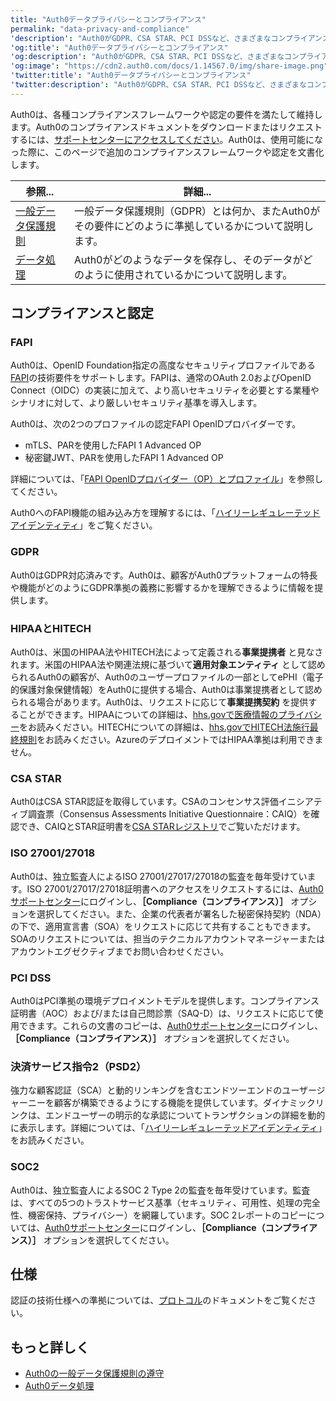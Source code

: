 ```yaml
---
title: "Auth0データプライバシーとコンプライアンス"
permalink: "data-privacy-and-compliance"
'description': "Auth0がGDPR、CSA STAR、PCI DSSなど、さまざまなコンプライアンスフレームワークと認定の要件を満たし維持する方法について説明します。"
'og:title': "Auth0データプライバシーとコンプライアンス"
'og:description': "Auth0がGDPR、CSA STAR、PCI DSSなど、さまざまなコンプライアンスフレームワークと認定の要件を満たし維持する方法について説明します。"
'og:image': "https://cdn2.auth0.com/docs/1.14567.0/img/share-image.png"
'twitter:title': "Auth0データプライバシーとコンプライアンス"
'twitter:description': "Auth0がGDPR、CSA STAR、PCI DSSなど、さまざまなコンプライアンスフレームワークと認定の要件を満たし維持する方法について説明します。"
---
```


Auth0は、各種コンプライアンスフレームワークや認定の要件を満たして維持します。Auth0のコンプライアンスドキュメントをダウンロードまたはリクエストするには、[サポートセンターにアクセスしてください](https://support.auth0.com/compliance)。Auth0は、使用可能になった際に、このページで追加のコンプライアンスフレームワークや認定を文書化します。

<table class="table"><thead>
<tr>
<th><strong>参照...</strong></th>
<th><strong>詳細...</strong></th>
</tr>
</thead>
<tbody>
<tr>
<td><a href="/docs/ja-jp/compliance/gdpr">一般データ保護規則</a></td>
<td>一般データ保護規則（GDPR）とは何か、またAuth0がその要件にどのように準拠しているかについて説明します。</td>
</tr>
<tr>
<td><a href="/docs/ja-jp/compliance/data-processing">データ処理</a></td>
<td>Auth0がどのようなデータを保存し、そのデータがどのように使用されているかについて説明します。</td>
</tr>
</tbody>
</table>

## コンプライアンスと認定

### FAPI

Auth0は、<Tooltip data-tooltip-id="react-containers-DefinitionTooltip-0" href="/docs/ja-jp/glossary?term=openid" tip="OpenID: アプリケーションがログイン情報を収集および保存することなくにユーザーのIDを検証できるようにする認証用のオープン標準。" cta="用語集の表示">OpenID</Tooltip> Foundation指定の高度なセキュリティプロファイルである[FAPI](https://openid.net/wg/fapi/)の技術要件をサポートします。FAPIは、通常の<Tooltip data-tooltip-id="react-containers-DefinitionTooltip-1" href="/docs/ja-jp/glossary?term=oath2" tip="OAuth 2.0: 認可プロトコルとワークフローを定義する認可フレームワーク。" cta="用語集の表示">OAuth 2.0</Tooltip>およびOpenID Connect（OIDC）の実装に加えて、より高いセキュリティを必要とする業種やシナリオに対して、より厳しいセキュリティ基準を導入します。

Auth0は、次の2つのプロファイルの認定FAPI OpenIDプロバイダーです。

* mTLS、PARを使用したFAPI 1 Advanced OP
* 秘密鍵<Tooltip data-tooltip-id="react-containers-DefinitionTooltip-3" href="/docs/ja-jp/glossary?term=json-web-token" tip="JSON Web Token（JWT）: 二者間のクレームを安全に表現するために使用される標準IDトークン形式（および多くの場合、アクセストークン形式）。" cta="用語集の表示">JWT</Tooltip>、PARを使用したFAPI 1 Advanced OP

詳細については、「[FAPI OpenIDプロバイダー（OP）とプロファイル](https://openid.net/certification/#FAPI-OP-P)」を参照してください。

Auth0へのFAPI機能の組み込み方を理解するには、「[ハイリーレギュレーテッドアイデンティティ](/docs/ja-jp/secure/highly-regulated-identity)」をご覧ください。

### GDPR

Auth0はGDPR対応済みです。Auth0は、顧客がAuth0プラットフォームの特長や機能がどのようにGDPR準拠の義務に影響するかを理解できるように情報を提供します。

### HIPAAとHITECH

Auth0は、米国のHIPAA法やHITECH法によって定義される**事業提携者** と見なされます。米国のHIPAA法や関連法規に基づいて**適用対象エンティティ** として認められるAuth0の顧客が、Auth0のユーザープロファイルの一部としてePHI（電子的保護対象保健情報）をAuth0に提供する場合、Auth0は事業提携者として認められる場合があります。Auth0は、リクエストに応じて**事業提携契約** を提供することができます。HIPAAについての詳細は、[hhs.govで医療情報のプライバシー](https://www.hhs.gov/hipaa/index.html)をお読みください。HITECHについての詳細は、[hhs.govでHITECH法施行最終規則](https://www.hhs.gov/hipaa/for-professionals/special-topics/HITECH-act-enforcement-interim-final-rule/index.html)をお読みください。AzureのデプロイメントではHIPAA準拠は利用できません。

### CSA STAR

Auth0はCSA STAR認証を取得しています。CSAのコンセンサス評価イニシアティブ調査票（Consensus Assessments Initiative Questionnaire：CAIQ）を確認でき、CAIQとSTAR証明書を[CSA STARレジストリ](https://cloudsecurityalliance.org/star/registry/auth0/)でご覧いただけます。

### ISO 27001/27018

Auth0は、独立監査人によるISO 27001/27017/27018の監査を毎年受けています。ISO 27001/27017/27018証明書へのアクセスをリクエストするには、[Auth0サポートセンター](http://support.auth0.com)にログインし、**［Compliance（コンプライアンス）］** オプションを選択してください。また、企業の代表者が署名した秘密保持契約（NDA）の下で、適用宣言書（SOA）をリクエストに応じて共有することもできます。SOAのリクエストについては、担当のテクニカルアカウントマネージャーまたはアカウントエグゼクティブまでお問い合わせください。

### PCI DSS

Auth0はPCI準拠の環境デプロイメントモデルを提供します。コンプライアンス証明書（AOC）および/または自己問診票（SAQ-D）は、リクエストに応じて使用できます。これらの文書のコピーは、[Auth0サポートセンター](http://support.auth0.com)にログインし、**［Compliance（コンプライアンス）］** オプションを選択してください。

### 決済サービス指令2（PSD2）

強力な顧客認証（SCA）と動的リンキングを含むエンドツーエンドのユーザージャーニーを顧客が構築できるようにする機能を提供しています。ダイナミックリンクは、エンドユーザーの明示的な承認についてトランザクションの詳細を動的に表示します。詳細については、「[ハイリーレギュレーテッドアイデンティティ](/docs/ja-jp/secure/highly-regulated-identity)」をお読みください。

### SOC2

Auth0は、独立監査人によるSOC 2 Type 2の監査を毎年受けています。監査は、すべての5つのトラストサービス基準（セキュリティ、可用性、処理の完全性、機密保持、プライバシー）を網羅しています。SOC 2レポートのコピーについては、[Auth0サポートセンター](http://support.auth0.com)にログインし、**［Compliance（コンプライアンス）］** オプションを選択してください。

## 仕様

認証の技術仕様への準拠については、[プロトコル](/docs/ja-jp/authenticate/protocols)のドキュメントをご覧ください。

## もっと詳しく

* [Auth0の一般データ保護規則の遵守](/docs/ja-jp/secure/data-privacy-and-compliance/gdpr)
* [Auth0データ処理](/docs/ja-jp/secure/data-privacy-and-compliance/data-processing)